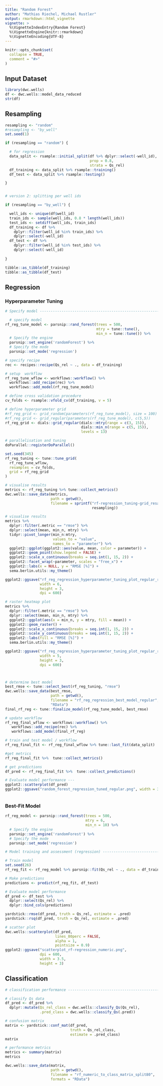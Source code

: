 ```yaml
---
title: "Random Forest"
author: "Mathias Riechel, Michael Rustler"
output: rmarkdown::html_vignette
vignette: >
  %\VignetteIndexEntry{Random Forest}
  %\VignetteEngine{knitr::rmarkdown}
  %\VignetteEncoding{UTF-8}
---
```


```r
knitr::opts_chunk$set(
  collapse = TRUE,
  comment = "#>"
)
```


## Input Dataset

```r
library(dwc.wells)
df <- dwc.wells::model_data_reduced
str(df)
```

## Resampling

```r

resampling <- "random"
#resampling <- "by_well"
set.seed(1)

if (resampling == "random") {

  # for regression
  data_split <- rsample::initial_split(df %>% dplyr::select(-well_id),
                                       prop = 0.8,
                                       strata = Qs_rel)
  df_training <- data_split %>% rsample::training()
  df_test <- data_split %>% rsample::testing()

}


# version 2: splitting per well ids

if (resampling == "by_well") {

  well_ids <- unique(df$well_id)
  train_ids <- sample(well_ids, 0.8 * length(well_ids))
  test_ids <- setdiff(well_ids, train_ids)
  df_training <- df %>%
    dplyr::filter(well_id %in% train_ids) %>%
    dplyr::select(-well_id)
  df_test <- df %>%
    dplyr::filter(well_id %in% test_ids) %>%
    dplyr::select(-well_id)
  
}

tibble::as_tibble(df_training)
tibble::as_tibble(df_test)

```


## Regression

### Hyperparameter Tuning

```r


# Specify model ----------------------------------------------------------------

  # specify model
rf_reg_tune_model <- parsnip::rand_forest(trees = 500, 
                                          mtry = tune::tune(), 
                                          min_n = tune::tune()) %>%
  # Specify the engine
  parsnip::set_engine('randomForest') %>%
  # Specify the mode
  parsnip::set_mode('regression')

# specify recipe
rec <- recipes::recipe(Qs_rel ~ ., data = df_training)

# setup  workflow
rf_reg_tune_wflow <- workflows::workflow() %>%
  workflows::add_recipe(rec) %>%
  workflows::add_model(rf_reg_tune_model)

# define cross validation procedure
cv_folds <- rsample::vfold_cv(df_training, v = 5)

# define hyperparameter grid
#rf_reg_grid <- grid_random(parameters(rf_reg_tune_model), size = 100)
#rf_reg_grid <- grid_regular(parameters(rf_reg_tune_model), c(5,5))
rf_reg_grid <- dials::grid_regular(dials::mtry(range = c(3, 15)),
                                   dials::min_n(range = c(5, 15)),
                                   levels = 13)

# parallelisation and tuning
doParallel::registerDoParallel()

set.seed(345)
rf_reg_tuning <- tune::tune_grid(
  rf_reg_tune_wflow,
  resamples = cv_folds,
  grid = rf_reg_grid
)

# visualise results
metrics <- rf_reg_tuning %>% tune::collect_metrics()
dwc.wells::save_data(metrics, 
                     path = getwd(), 
                     filename = sprintf("rf-regression_tuning-grid_resampling-%s_metric",
                                        resampling))

# visualise results
metrics %>%
  dplyr::filter(.metric == "rmse") %>%
  dplyr::select(mean, min_n, mtry) %>%
  tidyr::pivot_longer(min_n:mtry,
                      values_to = "value",
                      names_to = "parameter") %>%
  ggplot2::ggplot(ggplot2::aes(value, mean, color = parameter)) +
  ggplot2::geom_point(show.legend = FALSE) +
  ggplot2::scale_x_continuous(breaks = seq.int(1, 15, 2)) +
  ggplot2::facet_wrap(~parameter, scales = "free_x") +
  ggplot2::labs(x = NULL, y = "RMSE [%]") +
  sema.berlin.utils::my_theme()

ggplot2::ggsave("rf_reg_regression_hyperparameter_tuning_plot_regular_random_resampling.png",
                width = 6, 
                height = 3, 
                dpi = 600)

# raster heatmap plot
metrics %>%
  dplyr::filter(.metric == "rmse") %>%
  dplyr::select(mean, min_n, mtry) %>%
  ggplot2::ggplot(aes(x = min_n, y = mtry, fill = mean)) +
  ggplot2::geom_raster() +
  ggplot2::scale_x_continuous(breaks = seq.int(1, 15, 2)) +
  ggplot2::scale_y_continuous(breaks = seq.int(1, 15, 2)) +
  ggplot2::labs(fill = "RMSE [%]") +
  sema.berlin.utils::my_theme()

ggplot2::ggsave("rf_reg_regression_hyperparameter_tuning_plot_regular_random_resampling_heatmap.png",
                width = 5, 
                height = 3, 
                dpi = 600)



# determine best model
best_rmse <- tune::select_best(rf_reg_tuning, "rmse")
dwc.wells::save_data(best_rmse, 
                     path = getwd(), 
                     filename = "rf_reg_regression_best_model_regular", 
                     "RData")
final_rf_reg <- tune::finalize_model(rf_reg_tune_model, best_rmse)

# update workflow
rf_reg_final_wflow <- workflows::workflow() %>%
   workflows::add_recipe(rec) %>%
   workflows::add_model(final_rf_reg)

# train and test model / workflow
rf_reg_final_fit <- rf_reg_final_wflow %>% tune::last_fit(data_split)

#get metrics
rf_reg_final_fit %>%  tune::collect_metrics()

# get predictions
df_pred <- rf_reg_final_fit %>%  tune::collect_predictions()

# Evaluate model performance ---
ggplot2::scatterplot(df_pred)
ggplot2::ggsave("random_forest_regression_tuned_regular.png", width = 3.5, height = 3)



```

### Best-Fit Model

```r
rf_reg_model <- parsnip::rand_forest(trees = 500,
                                     mtry = 6, 
                                     min_n = 10) %>%
  # Specify the engine
  parsnip::set_engine('randomForest') %>%
  # Specify the mode
  parsnip::set_mode('regression')

# Model training and assessment (regression) -----------------------------------

# Train model
set.seed(26)
rf_reg_fit <- rf_reg_model %>% parsnip::fit(Qs_rel ~ ., data = df_training)

# Make predictions
predictions <- predict(rf_reg_fit, df_test)

# Evaluate model performance
df_pred <- df_test %>% 
  dplyr::select(Qs_rel) %>% 
  dplyr::bind_cols(predictions)

yardstick::rmse(df_pred, truth = Qs_rel, estimate = .pred)
yardstick::rsq(df_pred, truth = Qs_rel, estimate = .pred)

# scatter plot
dwc.wells::scatterplot(df_pred, 
                       lines_80perc = FALSE, 
                       alpha = 1, 
                       pointsize = 0.9)
ggplot2::ggsave("scatterplot_rf-regression_numeric.png",
                dpi = 600,
                width = 3.5,
                height = 3)


```

## Classification

```r
# classification performance ---------------------------------------------------

# classify Qs data
df_pred <- df_pred %>%
  dplyr::mutate(Qs_rel_class = dwc.wells::classify_Qs(Qs_rel),
                .pred_class = dwc.wells::classify_Qs(.pred))

# confusion matrix
matrix <- yardstick::conf_mat(df_pred, 
                              truth = Qs_rel_class, 
                              estimate = .pred_class)
matrix 

# performance metrics
metrics <- summary(matrix)
metrics

dwc.wells::save_data(matrix, 
                     path = getwd(), 
                     filename = "rf_numeric_to_class_matrix_split80",
                     formats = "RData")

```

